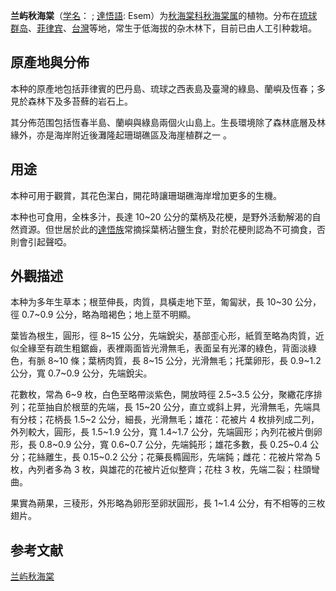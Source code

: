 {{Speciesbox
| status = 
| status_system = 
| image =蘭嶼秋海棠 20060328.jpg
| taxon = Begonia fenicis
| authority = [[Merr.|Merr.]], 1909
| synonyms =*''Begonia kotoensis''<br>{{small|[[Hayata|Hayata]], 1911}}{{r|plant100}}
}}

'''兰屿秋海棠'''{{r|plant100|bioinfo_cn|biodiv|TaiBnet|Flora_of_Taiwan}}{{r|book_1992|book3_p45}}（[[学名|学名]]：{{lang|la|''Begonia fenicis''}} ; [[達悟語|達悟語]]: Esem）为[[秋海棠科|秋海棠科]][[秋海棠属|秋海棠属]]的植物。分布在[[琉球群岛|琉球群岛]]、[[菲律宾|菲律宾]]、[[台灣|台灣]]等地，常生于低海拔的杂木林下，目前已由人工引种栽培。

==原產地與分佈==
本种的原產地{{r|biodiv}}包括菲律賓的巴丹島、琉球之西表島及臺灣的綠島、蘭嶼及恆春；多見於森林下及多苔蘚的岩石上。

其分佈范围{{r|biodiv}}包括恆春半島、蘭嶼與綠島兩個火山島上。生長環境除了森林底層及林緣外，亦是海岸附近後灘隆起珊瑚礁區及海崖植群之一 。

==用途==
本种可用于觀賞{{r|biodiv}}，其花色潔白，開花時讓珊瑚礁海岸增加更多的生機。

本种也可食用{{r|biodiv}}，全株多汁，長達 10~20 公分的葉柄及花梗，是野外活動解渴的自然資源。但世居於此的[[達悟族|達悟族]]常摘採葉柄沾鹽生食，對於花梗則認為不可摘食，否則會引起聲啞。

==外觀描述==
本种为多年生草本；根莖伸長，肉質，具橫走地下莖，匍匐狀，長 10~30 公分，徑 0.7~0.9 公分，略為暗褐色；地上莖不明顯{{r|biodiv}}。

葉皆為根生，圓形，徑 8~15 公分，先端銳尖，基部歪心形，紙質至略為肉質，近似全緣至有疏生粗鋸齒，表裡兩面皆光滑無毛，表面呈有光澤的綠色，背面淡綠色，有脈 8~10 條；葉柄肉質，長 8~15 公分，光滑無毛；托葉卵形，長 0.9~1.2 公分，寬 0.7~0.9 公分，先端銳尖{{r|biodiv}}。

花數枚，常為 6~9 枚，白色至略帶淡紫色，開放時徑 2.5~3.5 公分，聚繖花序排列；花莖抽自於根莖的先端，長 15~20 公分，直立或斜上昇，光滑無毛，先端具有分枝；花柄長 1.5~2 公分，細長，光滑無毛；雄花：花被片 4 枚排列成二列，外列較大，圓形，長 1.5~1.9 公分，寬 1.4~1.7 公分，先端圓形；內列花被片倒卵形，長 0.8~0.9 公分，寬 0.6~0.7 公分，先端鈍形；雄花多數，長 0.25~0.4 公分；花絲離生，長 0.15~0.2 公分；花藥長橢圓形，先端鈍；雌花：花被片常為 5 枚，內列者多為 3 枚，與雄花的花被片近似整齊；花柱 3 枚，先端二裂；柱頭彎曲{{r|biodiv}}。

果實為蒴果，三稜形，外形略為卵形至卵狀圓形，長 1~1.4 公分，有不相等的三枚翅片{{r|biodiv}}。

== 参考文献 ==
{{reflist|refs=
<ref name="biodiv">{{cite web
|url=http://kplant.biodiv.tw/%E8%98%AD%E5%B6%BC%E7%A7%8B%E6%B5%B7%E6%A3%A0/%E8%98%AD%E5%B6%BC%E7%A7%8B%E6%B5%B7%E6%A3%A0.htm
|author=莊溪
|title=蘭嶼秋海棠
|work=認識植物
|publisher=中央研究院生物多樣性研究中心
|accessdate=2016-08-03
|language=zh-tw
|archive-date=2016-08-09
|archive-url=https://web.archive.org/web/20160809121245/http://kplant.biodiv.tw/%E8%98%AD%E5%B6%BC%E7%A7%8B%E6%B5%B7%E6%A3%A0/%E8%98%AD%E5%B6%BC%E7%A7%8B%E6%B5%B7%E6%A3%A0.htm
|dead-url=no
}}</ref>
<ref name="TaiBnet">{{cite web
|title=Begonia fenicis Merr., 1908 蘭嶼秋海棠
|author=彭鏡毅
|url=http://taibnet.sinica.edu.tw/chi/taibnet_species_detail.php?name_code=204958
|work=TaiBnet 台灣物種名錄
|publisher=中央研究院生物多樣性研究中心
|accessdate=2016-08-01
|language=zh-tw
|archive-date=2016-09-14
|archive-url=https://web.archive.org/web/20160914011150/http://taibnet.sinica.edu.tw/chi/taibnet_species_detail.php?name_code=204958
|dead-url=no
}}</ref>
<ref name="Flora_of_Taiwan">{{cite book
|title=Flora of Taiwan
|edition=2nd
|volume=3
|page=848
|year=1993  
|language=en}}</ref>
<ref name="bioinfo_cn">{{cite web| url =http://www.bioinfo.cn/db05/KmzwSpecies.php?action=view&id=1060| title =兰屿秋海棠| work =《中国高等植物数据库全库》| publisher =中国科学院微生物研究所| author =昆明植物研究所| accessdate =2009-02-22| deadurl =yes| archiveurl =https://web.archive.org/web/20160305073512/http://www.bioinfo.cn/db05/KmzwSpecies.php?action=view&id=1060| archivedate =2016-03-05}}</ref>
<ref name="book_1992">{{cite book
|title=臺灣高等植物彩色圖誌
|author=應紹舜
|edition=初版
|publisher=應紹舜
|volume=第四卷
|page=599
|quote=3.蘭嶼秋海棠
|date=1992-12-15
|language=zh-tw}}</ref>
<ref name="plant100">{{cite web
|url=http://plant.tesri.gov.tw/plant100/WebPlantDetail.aspx?tno=453001130
|title=蘭嶼秋海棠
|work=台灣野生植物資料庫
|publisher=特有生物研究保育中心
|accessdate=2016-08-03
|language=zh-tw
|archive-date=2016-09-21
|archive-url=https://web.archive.org/web/20160921084523/http://plant.tesri.gov.tw/plant100/WebPlantDetail.aspx?tno=453001130
|dead-url=no
}}</ref>
<ref name="book3_p45">{{cite book
|title=台灣原生植物
|volume=上冊
|author1=游以德
|author2=陳玉峰
|author3=吳盈
|publisher=淑馨出版社
|quote=蘭嶼秋海棠
|page=45
|language=zh-tw}}</ref>
}}
{{Taxonbar|from=Q10893585}}

[[Category:秋海棠属|兰屿秋海棠]]